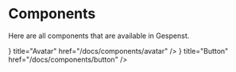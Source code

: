 
# Components

Here are all components that are available in Gespenst.

<Cards>
  <Card
    icon={<Icon name="users" className="h-6 w-6" />}
    title="Avatar"
    href="/docs/components/avatar"
  />
  <Card
    icon={<Icon name="cursor-click" className="h-6 w-6" />}
    title="Button"
    href="/docs/components/button"
  />
</Cards>
